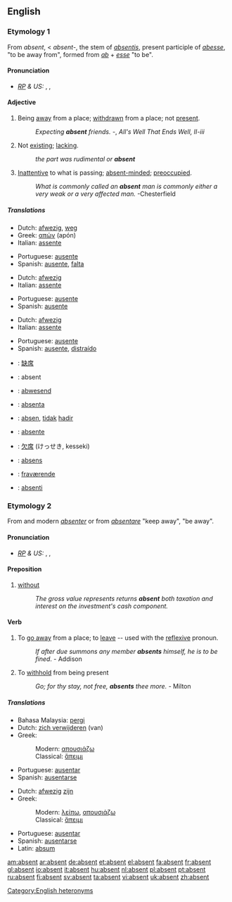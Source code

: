 ==English==

===Etymology 1===
From {{F.}} ''absent'', < {{L.}} ''absent-'', the stem of ''[[absentis]]'', present participle of ''[[abesse]]'', "to be away from", formed from ''[[ab]]'' + ''[[esse]]'' "to be".

====Pronunciation====
* ''[[RP]] & US:'' {{AHD|ăb'sənt}}, {{IPA|/ˈæbsənt/}}, {{SAMPA|/{bs@nt/}}

====Adjective====
{{en-adj|-}}

# Being [[away]] from a place; [[withdrawn]] from a place; not [[present]].
#:''Expecting '''absent''' friends.''  -{{Shak.}}, ''All's Well That Ends Well, II-iii''
# Not [[exist]]ing; [[lack]]ing.
#: ''the part was rudimental or '''absent'''''
# [[inattentive|Inattentive]] to what is passing; [[absent-minded]]; [[preoccupied]].
#:''What is commonly called an '''absent''' man is commonly either a very weak or a very affected man.''  -Chesterfield

=====Translations=====
{{trans-top|being away from a place}}
*Dutch: [[afwezig]], [[weg]]
*Greek: [[απών]] (apón) {{m}}
*Italian: [[assente]]
{{trans-mid}}
*Portuguese: [[ausente]]
*Spanish: [[ausente]], [[falta]]
{{trans-bottom}}

{{trans-top|not existing}}
*Dutch: [[afwezig]]
*Italian: [[assente]]
{{trans-mid}}
*Portuguese: [[ausente]]
*Spanish: [[ausente]]
{{trans-bottom}}

{{trans-top|inattentive}}
*Dutch: [[afwezig]]
*Italian: [[assente]]
{{trans-mid}}
*Portuguese: [[ausente]]
*Spanish: [[ausente]], [[distraído]]
{{trans-bottom}}

{{rfc-trans}}
*{{ttbc|Chinese}}: [[缺席]]
*{{ttbc|French}}: absent
*{{ttbc|German}}: [[abwesend]]
*{{ttbc|Ido}}: [[absenta]]
*{{ttbc|Indonesian}}: [[absen]], [[tidak]] [[hadir]]
*{{ttbc|Interlingua}}: [[absente]]
*{{ttbc|Japanese}}: [[欠席]] (けっせき, kesseki)
*{{ttbc|Latin}}: [[absens]]
*{{ttbc|Norwegian}}: [[fraværende]]
*{{ttbc|Novial}}: [[absenti]]

===Etymology 2===
From {{OF.}} and modern {{F.}} ''[[absenter]]'' or from {{LL.}} ''[[absentare]]'' "keep away", "be away".

====Pronunciation====
* ''[[RP]] & US:'' {{AHD|ăbsĕnt'}}, {{IPA|/æbˈsɛnt/}}, {{SAMPA|{b"sEnt}}

====Preposition====
{{en-prep}}

# [[without]]
#:''The gross value represents returns '''absent''' both taxation and interest on the investment's cash component.''

====Verb====
{{en-verb}}

# {{transitive}} To [[go away]] from a place; to [[leave]] -- used with the [[reflexive]] pronoun.
#:''If after due summons any member '''absents''' himself, he is to be fined''. - Addison
# {{context|transitive|obsolete}} To [[withhold]] from being present
#:''Go; for thy stay, not free, '''absents''' thee more.'' - Milton

=====Translations=====
{{trans-top|to leave}}
* Bahasa Malaysia: [[pergi]]
* Dutch: [[zich verwijderen]] (van)
*Greek:
*:Modern: [[απουσιάζω]]
*:Classical: [[ἅπειμι]]
{{trans-mid}}
*Portuguese: [[ausentar|ausentar]]
*Spanish: [[ausentarse]]
{{trans-bottom}}

{{trans-top|to be not present}}
* Dutch: [[afwezig]] [[zijn]]
*Greek:
*:Modern: [[λείπω]], [[απουσιάζω]]
*:Classical: [[ἅπειμι]]
{{trans-mid}}
*Portuguese: [[ausentar]]
*Spanish: [[ausentarse]]
*Latin: [[absum]]
{{trans-bottom}}

[[Category:English heteronyms]]

[[am:absent]]
[[ar:absent]]
[[de:absent]]
[[et:absent]]
[[el:absent]]
[[fa:absent]]
[[fr:absent]]
[[gl:absent]]
[[io:absent]]
[[it:absent]]
[[hu:absent]]
[[nl:absent]]
[[pl:absent]]
[[pt:absent]]
[[ru:absent]]
[[fi:absent]]
[[sv:absent]]
[[ta:absent]]
[[vi:absent]]
[[uk:absent]]
[[zh:absent]]